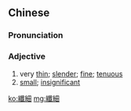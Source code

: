 {{also|纤细}}
==Chinese==
{{zh-forms|s=纤细}}

===Pronunciation===
{{zh-pron
|m=xiānxì
|c=cim1 sai3
|mn=qz,xm,zz:chhiam-sè/xm,zz:siam-sè
|cat=a
}}

===Adjective===
{{zh-adj}}

# very [[thin]]; [[slender]]; [[fine]]; [[tenuous]]
# [[small]]; [[insignificant]]

[[ko:纖細]]
[[mg:纖細]]